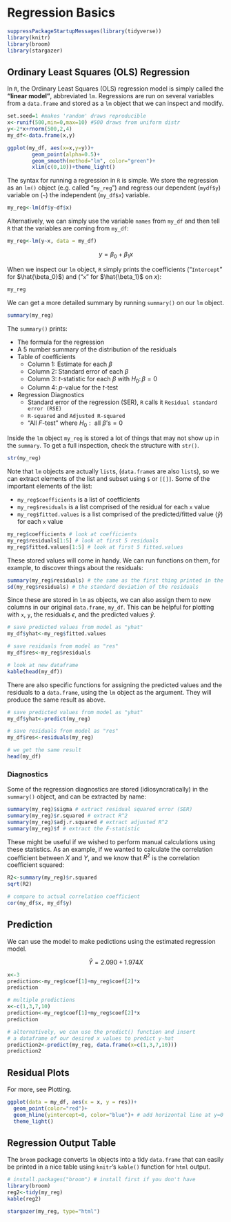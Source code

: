 # Regression Basics

```r
suppressPackageStartupMessages(library(tidyverse))
library(knitr)
library(broom)
library(stargazer)
```

## Ordinary Least Squares (OLS) Regression

In `R`, the Ordinary Least Squares (OLS) regression model is simply called the **"linear model"**, abbreviated `lm`. Regressions are run on several variables from a `data.frame` and stored as a `lm` object that we can inspect and modify. 

```r
set.seed=1 #makes 'random' draws reproducible 
x<-runif(500,min=0,max=10) #500 draws from uniform distr 
y<-2*x+rnorm(500,2,4)
my_df<-data.frame(x,y)

ggplot(my_df, aes(x=x,y=y))+
        geom_point(alpha=0.5)+
        geom_smooth(method="lm", color="green")+
        xlim(c(0,10))+theme_light()
```

The syntax for running a regression in `R` is simple. We store the regression as an `lm()` object (e.g. called "`my_reg`") and regress our dependent (`mydf$y`) variable on (`~`) the independent (`my_df$x`) variable.  

```r
my_reg<-lm(df$y~df$x)
```

Alternatively, we can simply use the variable `names` from `my_df` and then tell `R` that the variables are coming from `my_df`:

```r
my_reg<-lm(y~x, data = my_df)
```

$$y=\beta_0+\beta_1 x$$

When we inspect our `lm` object, `R` simply prints the coefficients ("`Intercept`" for $\hat{\beta_0}$) and ("`x`" for $\hat{\beta_1}$ on $x$): 

```r
my_reg
```

We can get a more detailed summary by running `summary()` on our `lm` object. 

```r
summary(my_reg)
```

The `summary()` prints:

- The formula for the regression
- A 5 number summary of the distribution of the residuals
- Table of coefficients
    - Column 1: Estimate for each $\beta$
    - Column 2: Standard error of each $\beta$
    - Column 3: $t$-statistic for each $\beta$ with $H_0: \, \beta=0$
    - Column 4: $p$-value for the $t$-test
- Regression Diagnostics
    - Standard error of the regression (SER), `R` calls it `Residual standard error (RSE)`
    - `R-squared` and `Adjusted R-squared`
    - "All $F$-test" where $H_0: \text{ all } \beta\text{'s}=0$

Inside the `lm` object `my_reg` is stored a lot of things that may not show up in the `summary`. To get a full inspection, check the structure with `str()`.

```r
str(my_reg)
```

Note that `lm` objects are actually `list`s, (`data.frame`s are also `list`s), so we can extract elements of the list and subset using `$` or `[[]]`. Some of the important elements of the list:

- `my_reg$coefficients` is a list of coefficients
- `my_reg$residuals` is a list comprised of the residual for each `x` value
- `my_reg$fitted.values` is a list comprised of the predicted/fitted value ($\hat{y}$) for each `x` value 

```r
my_reg$coefficients # look at coefficients
my_reg$residuals[1:5] # look at first 5 residuals
my_reg$fitted.values[1:5] # look at first 5 fitted.values
```

These stored values will come in handy. We can run functions on them, for example, to discover things about the residuals:

```r
summary(my_reg$residuals) # the same as the first thing printed in the regression output above!
sd(my_reg$residuals) # the standard deviation of the residuals 
```

Since these are stored in `lm` as objects, we can also assign them to new columns in our original `data.frame`, `my_df`. This can be helpful for plotting with `x`, `y`, the residuals $\epsilon$, and the predicted values $\hat{y}$.  

```r
# save predicted values from model as "yhat"
my_df$yhat<-my_reg$fitted.values

# save residuals from model as "res"
my_df$res<-my_reg$residuals

# look at new dataframe
kable(head(my_df))
```

There are also specific functions for assigning the predicted values and the residuals to a `data.frame`, using the `lm` object as the argument. They will produce the same result as above.

```r
# save predicted values from model as "yhat"
my_df$yhat<-predict(my_reg)

# save residuals from model as "res"
my_df$res<-residuals(my_reg)

# we get the same result
head(my_df)
```

### Diagnostics

Some of the regression diagnostics are stored (idiosyncratically) in the `summary()` object, and can be extracted by name:

```r
summary(my_reg)$sigma # extract residual squared error (SER)
summary(my_reg)$r.squared # extract R^2
summary(my_reg)$adj.r.squared # extract adjusted R^2
summary(my_reg)$f # extract the F-statistic 
```

These might be useful if we wished to perform manual calculations using these statistics. As an example, if we wanted to calculate the correlation coefficient between $X$ and $Y$, and we know that $R^2$ is the correlation coefficient squared: 

```r
R2<-summary(my_reg)$r.squared
sqrt(R2) 

# compare to actual correlation coefficient
cor(my_df$x, my_df$y)
```

## Prediction

We can use the model to make pedictions using the estimated regression model.

$$\hat{Y}=2.090+1.974X$$

```r
x<-3
prediction<-my_reg$coef[1]+my_reg$coef[2]*x
prediction
```

```r
# multiple predictions
x<-c(1,3,7,10)
prediction<-my_reg$coef[1]+my_reg$coef[2]*x
prediction

# alternatively, we can use the predict() function and insert 
# a dataframe of our desired x values to predict y-hat
prediction2<-predict(my_reg, data.frame(x=c(1,3,7,10)))
prediction2
```

## Residual Plots

For more, see [Plotting]{#04-plotting}. 


```r
ggplot(data = my_df, aes(x = x, y = res))+
  geom_point(color="red")+
  geom_hline(yintercept=0, color="blue")+ # add horizontal line at y=0
  theme_light()
```

## Regression Output Table

The `broom` package converts `lm` objects into a tidy `data.frame` that can easily be printed in a nice table using `knitr`'s `kable()` function for `html` output. 

```r
# install.packages("broom") # install first if you don't have 
library(broom)
reg2<-tidy(my_reg)
kable(reg2)
```

```r
stargazer(my_reg, type="html") 
```